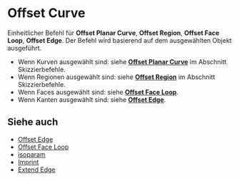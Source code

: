 
# Offset Curve

<Reference shortcut="O" command="Offset Curve" button="Rechts von der Befehlsleiste" />

Einheitlicher Befehl für **Offset Planar Curve**, **Offset Region**, **Offset Face Loop**, **Offset Edge**. Der Befehl wird basierend auf dem ausgewählten Objekt ausgeführt.
   - Wenn Kurven ausgewählt sind: siehe [**Offset Planar Curve**](/sketch/offset-planar-curve) im Abschnitt Skizzierbefehle.
   - Wenn Regionen ausgewählt sind: siehe [**Offset Region**](/sketch/offset-region) im Abschnitt Skizzierbefehle.
   - Wenn Faces ausgewählt sind: siehe [**Offset Face Loop**](offset-face-loop).
   - Wenn Kanten ausgewählt sind: siehe [**Offset Edge**](offset-edge).

## Siehe auch
- [Offset Edge](offset-edge)
- [Offset Face Loop](offset-face-loop)
- [isoparam](isoparam)
- [Imprint](imprint)
- [Extend Edge](extend-edge)